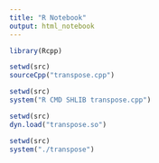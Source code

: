 ```yaml
---
title: "R Notebook"
output: html_notebook
---
```


```r
library(Rcpp)

setwd(src)
sourceCpp("transpose.cpp")
```

```r
setwd(src)
system("R CMD SHLIB transpose.cpp")
```

```r
setwd(src)
dyn.load("transpose.so")
```

```r
setwd(src)
system("./transpose")
```

